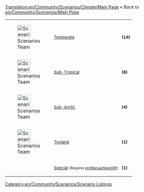 [[Translation:en/Community/Scenarios/Climate/Main Page]]
''« Back to [[en/Community/Scenarios/Main Page]]''

{| cellspacing="0" align="left" style="width: 225px; color: #000000; background: #ffe496;"
| style="width: 43px;height: 32px;padding:0px;" |[[File:en/Manual/Temperatescreenshot.png|43px|Scenarios Team]]
| style="font-size: 10pt; padding: 4pt; line-height: 1.25em;" | [[en/Community/Scenarios/Climate/Temperate|Temperate]]
| style="font-size: 10pt; padding: 4pt; line-height: 1.25em;" | '''(14)'''
|-
| style="width: 43px;height: 32px;padding:0px;" |[[File:en/Manual/Subtropicalscreenshot.png|43px|Scenarios Team]]
| style="font-size: 10pt; padding: 4pt; line-height: 1.25em;" | [[en/Community/Scenarios/Climate/Sub-Tropical|Sub-Tropical]]
| style="font-size: 10pt; padding: 4pt; line-height: 1.25em;" | '''(8)'''
|-
| style="width: 43px;height: 32px;padding:0px;" |[[File:en/Manual/Subarcticscreenshot.png|43px|Scenarios Team]]
| style="font-size: 10pt; padding: 4pt; line-height: 1.25em;" | [[en/Community/Scenarios/Climate/Sub-Arctic|Sub-Arctic]]
| style="font-size: 10pt; padding: 4pt; line-height: 1.25em;" | '''(4)'''
|-
| style="width: 43px;height: 32px;padding:0px;" |[[File:en/Manual/Toylandscreenshot.png|43px|Scenarios Team]]
| style="font-size: 10pt; padding: 4pt; line-height: 1.25em;" | [[en/Community/Scenarios/Climate/Toyland|Toyland]]
| style="font-size: 10pt; padding: 4pt; line-height: 1.25em;" | '''(1)'''
|-
| style="width: 43px;height: 32px;padding:0px;" |
| style="font-size: 10pt; padding: 4pt; line-height: 1.25em;" | [[en/Community/Scenarios/Climate/Special|Special]] <small>(Requires [[en/Manual/NewGRF]])</small>
| style="font-size: 10pt; padding: 4pt; line-height: 1.25em;" | '''(1)'''
|}

[[Category:en/Community/Scenarios/Scenario Listings]]